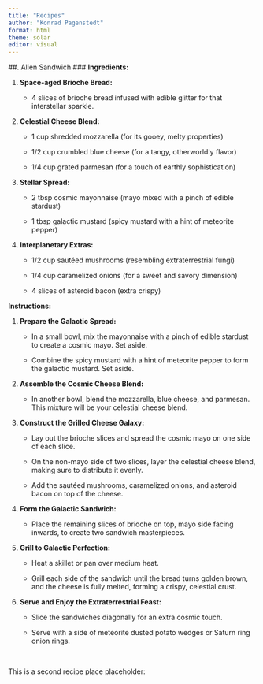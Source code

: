 ```yaml
---
title: "Recipes"
author: "Konrad Pagenstedt"
format: html
theme: solar
editor: visual
---
```


##. Alien Sandwich \### **Ingredients:**

1.  **Space-aged Brioche Bread:**

    -   4 slices of brioche bread infused with edible glitter for that interstellar sparkle.

2.  **Celestial Cheese Blend:**

    -   1 cup shredded mozzarella (for its gooey, melty properties)

    -   1/2 cup crumbled blue cheese (for a tangy, otherworldly flavor)

    -   1/4 cup grated parmesan (for a touch of earthly sophistication)

3.  **Stellar Spread:**

    -   2 tbsp cosmic mayonnaise (mayo mixed with a pinch of edible stardust)

    -   1 tbsp galactic mustard (spicy mustard with a hint of meteorite pepper)

4.  **Interplanetary Extras:**

    -   1/2 cup sautéed mushrooms (resembling extraterrestrial fungi)

    -   1/4 cup caramelized onions (for a sweet and savory dimension)

    -   4 slices of asteroid bacon (extra crispy)

**Instructions:**

1.  **Prepare the Galactic Spread:**

    -   In a small bowl, mix the mayonnaise with a pinch of edible stardust to create a cosmic mayo. Set aside.

    -   Combine the spicy mustard with a hint of meteorite pepper to form the galactic mustard. Set aside.

2.  **Assemble the Cosmic Cheese Blend:**

    -   In another bowl, blend the mozzarella, blue cheese, and parmesan. This mixture will be your celestial cheese blend.

3.  **Construct the Grilled Cheese Galaxy:**

    -   Lay out the brioche slices and spread the cosmic mayo on one side of each slice.

    -   On the non-mayo side of two slices, layer the celestial cheese blend, making sure to distribute it evenly.

    -   Add the sautéed mushrooms, caramelized onions, and asteroid bacon on top of the cheese.

4.  **Form the Galactic Sandwich:**

    -   Place the remaining slices of brioche on top, mayo side facing inwards, to create two sandwich masterpieces.

5.  **Grill to Galactic Perfection:**

    -   Heat a skillet or pan over medium heat.

    -   Grill each side of the sandwich until the bread turns golden brown, and the cheese is fully melted, forming a crispy, celestial crust.

6.  **Serve and Enjoy the Extraterrestrial Feast:**

    -   Slice the sandwiches diagonally for an extra cosmic touch.

    -   Serve with a side of meteorite dusted potato wedges or Saturn ring onion rings.

\

This is a second recipe place placeholder:
